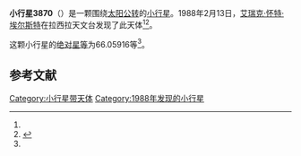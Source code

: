 {{Infobox planet
| bgcolour = #FFFFC0
| name = 3870 Mayre
| symbol = 
| image = 
| caption = 
| discovery = yes
| discovery_ref = 
| discoverer = [[艾瑞克·怀特·埃尔斯特|艾瑞克·怀特·埃尔斯特]]
| discovery_site = [[拉西拉天文台|拉西拉天文台]] 
| discovered = 1988年2月13日
| designations = yes
| mp_name = 
| named_after = 
| alt_names = 1988 CG3/ 1968 QG / 1973 US4 / 1977 VO1 / 1981 UZ15 / 1984 FJ2 / 1986 XL4
| mp_category = [[主带小行星|主带小行星]]
| orbit_ref = <ref name="a">[http://ssd.jpl.nasa.gov/sbdb.cgi?sstr=3870 3870 Mayre] {{Wayback|url=http://ssd.jpl.nasa.gov/sbdb.cgi?sstr=3870 |date=20210829140902 }}，小行星數據庫瀏覽器（JPL Small-Body Database Browser）－[[美国国家航空航天局|美国国家航空航天局]]喷气推进实验室</ref>
| epoch = 2456400.5 (2013年4月18日更新)
| aphelion = {{convert|3.0555995|AU|km|3|abbr=on|lk=out}}
| perihelion = {{convert|2.1880827|AU|km|3|abbr=on}}
| semimajor = {{convert|2.6218411|AU|km|3|abbr=on}}
| eccentricity = 0.1654404
| period = 1550.629273 [[日|日]]<br />4.25[[儒略年|儒略年]]
| avg_speed = 
| inclination = 12.35492
| asc_node = 202.04667
| mean_anomaly = 
| arg_peri = 66.05916
| satellites = 
| physical_characteristics = yes
| dimensions = 
| mass = 
| density = 
| surface_grav = 
| escape_velocity = 
| sidereal_day = 
| axial_tilt = 
| pole_ecliptic_lat = 
| pole_ecliptic_lon = 
| albedo = 
| temperatures= 
| temp_name1 = 
| mean_temp_1 = 
| max_temp_1 = 
| temp_name2 = 
| max_temp_2 = 
| spectral_type = 
| abs_magnitude = 66.05916
}}

'''小行星3870'''（{{lang-en|3870 Mayre}}）是一颗围绕[[太阳|太阳]][[公转|公转]]的[[小行星|小行星]]。1988年2月13日，[[艾瑞克·怀特·埃尔斯特|艾瑞克·怀特·埃尔斯特]]在拉西拉天文台发现了此天体<ref name="a" /><ref>{{cite news|title=小行星列表|url=http://cfa-www.harvard.edu/iau/lists/NumberedMPs.txt|accessdate=2013-07-08|newspaper=哈佛大学|archive-date=2008-05-17|archive-url=https://web.archive.org/web/20080517010638/http://cfa-www.harvard.edu/iau/lists/NumberedMPs.txt|dead-url=no}}</ref>。

这颗小行星的[[绝对星等|绝对星等]]为66.05916等<ref name="a" />。

==参考文献==
{{reflist}}
{{Minor Planet Number|[[小行星3869|小行星3869]]|[[小行星3871|小行星3871]]}}

{{小天体}}

[[Category:小行星带天体|Category:小行星带天体]]
[[Category:1988年发现的小行星|Category:1988年发现的小行星]]

{{asteroid-stub}}